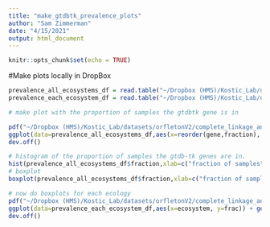 ```yaml
---
title: "make_gtdbtk_prevalence_plots"
author: "Sam Zimmerman"
date: "4/15/2021"
output: html_document
---
```


```r
knitr::opts_chunk$set(echo = TRUE)
```

#Make plots locally in DropBox

```r
prevalence_all_ecosystems_df = read.table("~/Dropbox (HMS)/Kostic_Lab/datasets/orfletonV2/complete_linkage_analysis/gtdb_tk_prevalence/prevalence_all_samples.txt",sep="\t",header=T)
prevalence_each_ecosystem_df = read.table("~/Dropbox (HMS)/Kostic_Lab/datasets/orfletonV2/complete_linkage_analysis/gtdb_tk_prevalence/prevalence_all_samples_per_ecology.txt",sep="\t",header=T)

# make plot with the proportion of samples the gtdbtk gene is in

pdf("~/Dropbox (HMS)/Kostic_Lab/datasets/orfletonV2/complete_linkage_analysis/gtdb_tk_prevalence/figures/gtdbtk_genes_prevalence.pdf")
ggplot(data=prevalence_all_ecosystems_df,aes(x=reorder(gene,fraction), y=fraction)) + geom_bar(stat="identity") + theme(axis.text.x = element_blank(),panel.grid.major = element_blank(), panel.grid.minor = element_blank(), panel.background = element_blank(), axis.line = element_line(colour = "black"),axis.ticks.x=element_blank()) + labs(x = "genes",y="proportion of samples")
dev.off()

# histogram of the proportion of samples the gtdb-tk genes are in.
hist(prevalence_all_ecosystems_df$fraction,xlab=c("fraction of samples"),main=c("fraction of samples the 120 GTDB genes are in"))
# boxplot 
boxplot(prevalence_all_ecosystems_df$fraction,xlab=c("fraction of samples"),main=c("fraction of samples the 120 GTDB genes are in"))

# now do boxplots for each ecology
pdf("~/Dropbox (HMS)/Kostic_Lab/datasets/orfletonV2/complete_linkage_analysis/gtdb_tk_prevalence/figures/gtdbtk_genes_prevalence_per_ecology.pdf")
ggplot(data=prevalence_each_ecosystem_df,aes(x=ecosystem, y=frac)) + geom_boxplot() + theme(axis.text.x = element_text(angle = 45,vjust=0.5),panel.grid.major = element_blank(), panel.grid.minor = element_blank(), panel.background = element_blank(), axis.line = element_line(colour = "black")) + labs(x = "ecosystem",y="fraction of samples in an ecosystem",title = "fraction of ecosystem samples the 120 GTDB genes are in")
dev.off()

```

